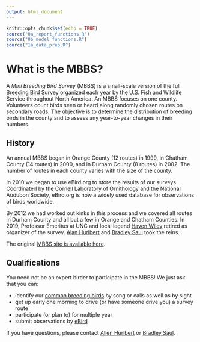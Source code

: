 ```yaml
---
output: html_document
---
```


```r
knitr::opts_chunk$set(echo = TRUE)
source("0a_report_functions.R")
source("0b_model_functions.R")
source("1a_data_prep.R")
```

# What is the MBBS?

A *Mini Breeding Bird Survey* (MBBS) is a small-scale version of the full [Breeding Bird Survey](https://www.pwrc.usgs.gov/bbs/) organized each year by the U.S. Fish and Wildlife Service throughout North America. An MBBS focuses on one county. Volunteers count birds seen or heard along randomly chosen routes on secondary roads. The objective is to determine the distribution of breeding birds in the county and to assess any year-to-year changes in their numbers. 

## History 

An annual MBBS began in Orange County (12 routes) in 1999, in Chatham County (14 routes) in 2000, and in Durham County (8 routes) in 2002. The number of routes in each county varies with the size of the county.

In 2010 we began to use eBird.org to store the results of our surveys. Coordinated by the Cornell Laboratory of Ornithology and the National Audubon Society, eBird.org is now a widely used database for observations of birds worldwide.

By 2012 we had worked out kinks in this process and we covered all routes in Durham County and all but a few in Orange and Chatham Counties. In 2019, Professor Emeritus at UNC and local legend [Haven Wiley](http://rhwiley.bio.unc.edu/) retired as organizer of the survey. [Alan Hurlbert](http://labs.bio.unc.edu/hurlbert/index.html) and [Bradley Saul](https://functionalstatistics.com/) took the reins.

The original [MBBS site is available here](old-mbbs/index.html).

## Qualifications

You need not be an expert birder to participate in the MBBS! We just ask that you can:

* identify our [common breeding birds](mbbsbirds.html) by song or calls as well as by sight
* get up early one morning to drive (or have someone drive you) a survey route
* participate (or plan to) for multiple year
* submit observations by [eBird](https://ebird.org)

If you have questions, please contact <a href="mailto:hurlbert@bio.unc.edu">Allen Hurlbert</a> or <a href="mailto:bradleysaul@gmail.com">Bradley Saul</a>.
